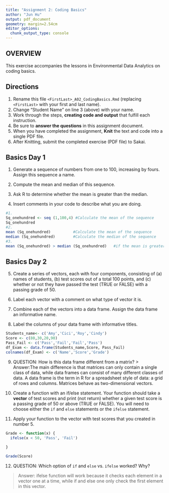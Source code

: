 ```yaml
---
title: "Assignment 2: Coding Basics"
author: "Jun Hu"
output: pdf_document
geometry: margin=2.54cm
editor_options: 
  chunk_output_type: console
---
```


## OVERVIEW

This exercise accompanies the lessons in Environmental Data Analytics on coding basics.

## Directions

1.  Rename this file `<FirstLast>_A02_CodingBasics.Rmd` (replacing `<FirstLast>` with your first and last name).
2.  Change "Student Name" on line 3 (above) with your name.
3.  Work through the steps, **creating code and output** that fulfill each instruction.
4.  Be sure to **answer the questions** in this assignment document.
5.  When you have completed the assignment, **Knit** the text and code into a single PDF file.
6.  After Knitting, submit the completed exercise (PDF file) to Sakai.

## Basics Day 1

1.  Generate a sequence of numbers from one to 100, increasing by fours. Assign this sequence a name.

2.  Compute the mean and median of this sequence.

3.  Ask R to determine whether the mean is greater than the median.

4.  Insert comments in your code to describe what you are doing.

```r
#1. 
Sq_onehundred <- seq (1,100,4) #Calculate the mean of the sequence 
Sq_onehundred
#2. 
mean (Sq_onehundred)          #Calculate the mean of the sequence 
median (Sq_onehundred)        #Calculate the median of the sequence 
#3. 
mean (Sq_onehundred) > median (Sq_onehundred)   #if the mean is greater than median
```

## Basics Day 2

5.  Create a series of vectors, each with four components, consisting of (a) names of students, (b) test scores out of a total 100 points, and (c) whether or not they have passed the test (TRUE or FALSE) with a passing grade of 50.

6.  Label each vector with a comment on what type of vector it is.

7.  Combine each of the vectors into a data frame. Assign the data frame an informative name.

8.  Label the columns of your data frame with informative titles.

```r

Students_name<- c('Amy','Cici','Roy','Cindy')
Score <- c(80,30,20,90)
Pass_Fail <- c('Pass','Fail','Fail','Pass')
df_Exam <- data.frame(Students_name,Score, Pass_Fail)
colnames(df_Exam) <- c('Name','Score','Grade')

```

9.  QUESTION: How is this data frame different from a matrix?
> Answer:The main difference is that matrices can only contain a single class of data, while data frames can consist of many different classes of data. A data frame is the term in R for a spreadsheet style of data: a grid of rows and columns. Matrices behave as two-dimensional vectors. 

10. Create a function with an if/else statement. Your function should take a **vector** of test scores and print (not return) whether a given test score is a passing grade of 50 or above (TRUE or FALSE). You will need to choose either the `if` and `else` statements or the `ifelse` statement. 

11. Apply your function to the vector with test scores that you created in number 5.

```r
Grade <- function(x) {
  ifelse(x < 50, 'Pass', 'Fail')
  
}

Grade(Score)
```

12. QUESTION: Which option of `if` and `else` vs. `ifelse` worked? Why?

> Answer: ifelse function will work because it checks each element in a vector one at a time, while if and else one only check the first element in this vector. 
